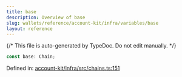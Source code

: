 ```yaml
---
title: base
description: Overview of base
slug: wallets/reference/account-kit/infra/variables/base
layout: reference
---
```


{/* This file is auto-generated by TypeDoc. Do not edit manually. */}

```ts
const base: Chain;
```

Defined in: [account-kit/infra/src/chains.ts:151](https://github.com/alchemyplatform/aa-sdk/blob/0cc60e9f694c242d91befdaa2f26cdec3ee389c5/account-kit/infra/src/chains.ts#L151)
